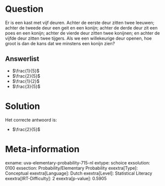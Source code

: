 Question
========

Er is een kast met vijf deuren. Achter de eerste deur zitten twee
leeuwen; achter de tweede deur een geit en een konijn; achter de derde
deur zit een poes en een konijn; achter de vierde deur zitten twee
konijnen; en achter de vijfde deur zitten twee tijgers. Als we een
willekeurige deur openen, hoe groot is dan de kans dat we minstens een
konijn zien?

Answerlist
----------

* $\frac{1}{5}$
* $\frac{2}{5}$
* $\frac{1}{2}$
* $\frac{3}{5}$

Solution
========

Het correcte antwoord is: 

* $\frac{2}{5}$

Meta-information
================
exname: uva-elementary-probability-715-nl
extype: schoice
exsolution: 0100
exsection: Probability/Elementary Probability
exextra[Type]: Conceptual
exextra[Language]: Dutch
exextra[Level]: Statistical Literacy
exextra[IRT-Difficulty]: 2
exextra[p-value]: 0.5905

